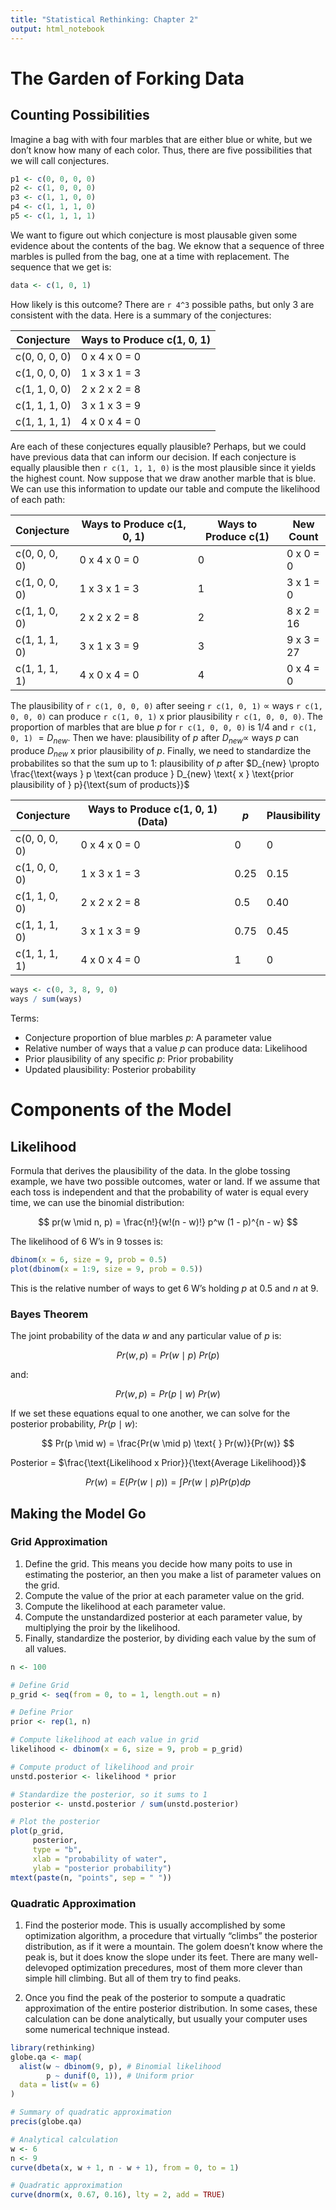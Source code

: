 ```yaml
---
title: "Statistical Rethinking: Chapter 2"
output: html_notebook
---
```


# The Garden of Forking Data

## Counting Possibilities

Imagine a bag with with four marbles that are either blue or white, but we don't know how many of each color. Thus, there are five possibilities that we will call conjectures.

```r
p1 <- c(0, 0, 0, 0)
p2 <- c(1, 0, 0, 0)
p3 <- c(1, 1, 0, 0)
p4 <- c(1, 1, 1, 0)
p5 <- c(1, 1, 1, 1)
```

We want to figure out which conjecture is most plausable given some evidence about the contents of the bag. We eknow that a sequence of three marbles is pulled from the bag, one at a time with replacement. The sequence that we get is:

```r
data <- c(1, 0, 1)
```

How likely is this outcome? There are `r 4^3` possible paths, but only 3 are consistent with the data. Here is a summary of the conjectures:

| Conjecture |  Ways to Produce c(1, 0, 1) |
|------------|-----------------------------|
| c(0, 0, 0, 0) | 0 x 4 x 0 = 0 |
| c(1, 0, 0, 0) | 1 x 3 x 1 = 3 |
| c(1, 1, 0, 0) | 2 x 2 x 2 = 8 |
| c(1, 1, 1, 0) | 3 x 1 x 3 = 9 |
| c(1, 1, 1, 1) | 4 x 0 x 4 = 0 |

Are each of these conjectures equally plausible? Perhaps, but we could have previous data that can inform our decision. If each conjecture is equally plausible then `r c(1, 1, 1, 0)` is the most plausible since it yields the highest count. Now suppose that we draw another marble that is blue. We can use this information to update our table and compute the likelihood of each path:

| Conjecture |  Ways to Produce c(1, 0, 1) | Ways to Produce c(1) | New Count |
|------------|-----------------------------|----------------------|-----------|
| c(0, 0, 0, 0) | 0 x 4 x 0 = 0 | 0 | 0 x 0 = 0 |
| c(1, 0, 0, 0) | 1 x 3 x 1 = 3 | 1 | 3 x 1 = 0 |
| c(1, 1, 0, 0) | 2 x 2 x 2 = 8 | 2 | 8 x 2 = 16 |
| c(1, 1, 1, 0) | 3 x 1 x 3 = 9 | 3 | 9 x 3 = 27 |
| c(1, 1, 1, 1) | 4 x 0 x 4 = 0 | 4 | 0 x 4 = 0 |

The plausibility of `r c(1, 0, 0, 0)` after seeing `r c(1, 0, 1)` $\propto$ ways `r c(1, 0, 0, 0)` can produce `r c(1, 0, 1)` x prior plausibility `r c(1, 0, 0, 0)`. The proportion of marbles that are blue $p$ for `r c(1, 0, 0, 0)` is $1/4$ and `r c(1, 0, 1)` $= D_{new}$. Then we have: plausibility of $p$ after $D_{new} \propto$ ways $p$ can produce $D_{new}$ x prior plausibility of $p$. Finally, we need to standardize the probabilites so that the sum up to 1: plausibility of $p$ after $D_{new} \propto \frac{\text{ways } p \text{can produce } D_{new} \text{ x } \text{prior plausibility of } p}{\text{sum of products}}$

| Conjecture |  Ways to Produce c(1, 0, 1) (Data) | $p$ | Plausibility |
|------------|------------------------------------|-----|--------------|
| c(0, 0, 0, 0) | 0 x 4 x 0 = 0 | 0 | 0 |
| c(1, 0, 0, 0) | 1 x 3 x 1 = 3 | 0.25 | 0.15 |
| c(1, 1, 0, 0) | 2 x 2 x 2 = 8 | 0.5 | 0.40 |
| c(1, 1, 1, 0) | 3 x 1 x 3 = 9 | 0.75 | 0.45 |
| c(1, 1, 1, 1) | 4 x 0 x 4 = 0 | 1 | 0 |

```r
ways <- c(0, 3, 8, 9, 0)
ways / sum(ways)
```

Terms:

* Conjecture proportion of blue marbles $p$: A parameter value
* Relative number of ways that a value $p$ can produce data: Likelihood
* Prior plausibility of any specific $p$: Prior probability
* Updated plausibility: Posterior probability


# Components of the Model

## Likelihood 

Formula that derives the plausibility of the data. In the globe tossing example, we have two possible outcomes, water or land. If we assume that each toss is independent and that the probability of water is equal every time, we can use the binomial distribution:

$$
pr(w \mid n, p) = \frac{n!}{w!(n - w)!} p^w (1 - p)^{n - w}
$$

The likelihood of 6 W's in 9 tosses is:

```r
dbinom(x = 6, size = 9, prob = 0.5)
plot(dbinom(x = 1:9, size = 9, prob = 0.5))
```

This is the relative number of ways to get 6 W's holding $p$ at 0.5 and $n$ at 9. 

### Bayes Theorem

The joint probability of the data $w$ and any particular value of $p$ is:

$$
Pr(w, p) = Pr(w \mid p) \text{ } Pr(p)
$$

and: 

$$
Pr(w, p) = Pr(p \mid w) \text{ } Pr(w)
$$

If we set these equations equal to one another, we can solve for the posterior probability, $Pr(p \mid w)$:

$$
Pr(p \mid w) = \frac{Pr(w \mid p) \text{ } Pr(w)}{Pr(w)}
$$

Posterior = $\frac{\text{Likelihood x Prior}}{\text{Average Likelihood}}$

$$
Pr(w) = E(Pr(w \mid p)) = \int Pr(w \mid p) Pr(p) dp
$$

## Making the Model Go

### Grid Approximation

1. Define the grid. This means you decide how many poits to use in estimating the posterior, an then you make a list of parameter values on the grid.
2. Compute the value of the prior at each parameter value on the grid.
3. Compute the likelihood at each parameter value.
4. Compute the unstandardized posterior at each parameter value, by multiplying the proir by the likelihood.
5. Finally, standardize the posterior, by dividing each value by the sum of all values.

```r
n <- 100

# Define Grid
p_grid <- seq(from = 0, to = 1, length.out = n)

# Define Prior
prior <- rep(1, n)

# Compute likelihood at each value in grid
likelihood <- dbinom(x = 6, size = 9, prob = p_grid)

# Compute product of likelihood and proir
unstd.posterior <- likelihood * prior

# Standardize the posterior, so it sums to 1
posterior <- unstd.posterior / sum(unstd.posterior)

# Plot the posterior
plot(p_grid, 
     posterior, 
     type = "b", 
     xlab = "probability of water", 
     ylab = "posterior probability")
mtext(paste(n, "points", sep = " "))
```

### Quadratic Approximation

1. Find the posterior mode. This is usually accomplished by some optimization algorithm, a procedure that virtually "climbs" the posterior distribution, as if it were a mountain. The golem doesn't know where the peak is, but it does know the slope under its feet. There are many well-delevoped optimization precedures, most of them more clever than simple hill climbing. But all of them try to find peaks.

2. Once you find the peak of the posterior to sompute a quadratic approximation of the entire posterior distribution. In some cases, these calculation can be done analytically, but usually your computer uses some numerical technique instead. 

```r
library(rethinking)
globe.qa <- map(
  alist(w ~ dbinom(9, p), # Binomial likelihood
        p ~ dunif(0, 1)), # Uniform prior
  data = list(w = 6)
)

# Summary of quadratic approximation
precis(globe.qa)

# Analytical calculation
w <- 6
n <- 9
curve(dbeta(x, w + 1, n - w + 1), from = 0, to = 1)

# Quadratic approximation
curve(dnorm(x, 0.67, 0.16), lty = 2, add = TRUE)
```

